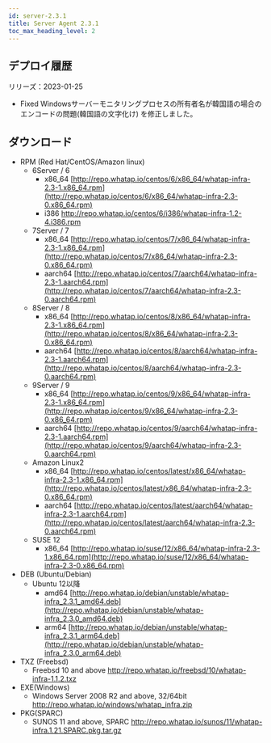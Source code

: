 ```yaml
---
id: server-2.3.1
title: Server Agent 2.3.1
toc_max_heading_level: 2
---
```



## デプロイ履歴

リリーズ：2023-01-25

-   <Status>Fixed</Status> Windowsサーバーモニタリングプロセスの所有者名が韓国語の場合のエンコードの問題(韓国語の文字化け) を修正しました。

## ダウンロード

-   RPM (Red Hat/CentOS/Amazon linux)
    -   6Server / 6
        -   x86_64 [http://repo.whatap.io/centos/6/x86_64/whatap-infra-2.3-1.x86_64.rpm](http://repo.whatap.io/centos/6/x86_64/whatap-infra-2.3-0.x86_64.rpm)
        -   i386 <http://repo.whatap.io/centos/6/i386/whatap-infra-1.2-4.i386.rpm>
    -   7Server / 7
        -   x86_64 [http://repo.whatap.io/centos/7/x86_64/whatap-infra-2.3-1.x86_64.rpm](http://repo.whatap.io/centos/7/x86_64/whatap-infra-2.3-0.x86_64.rpm)
        -   aarch64 [http://repo.whatap.io/centos/7/aarch64/whatap-infra-2.3-1.aarch64.rpm](http://repo.whatap.io/centos/7/aarch64/whatap-infra-2.3-0.aarch64.rpm)
    -   8Server / 8
        -   x86_64 [http://repo.whatap.io/centos/8/x86_64/whatap-infra-2.3-1.x86_64.rpm](http://repo.whatap.io/centos/8/x86_64/whatap-infra-2.3-0.x86_64.rpm)
        -   aarch64 [http://repo.whatap.io/centos/8/aarch64/whatap-infra-2.3-1.aarch64.rpm](http://repo.whatap.io/centos/8/aarch64/whatap-infra-2.3-0.aarch64.rpm)
    -   9Server / 9
        -   x86_64 [http://repo.whatap.io/centos/9/x86_64/whatap-infra-2.3-1.x86_64.rpm](http://repo.whatap.io/centos/9/x86_64/whatap-infra-2.3-0.x86_64.rpm)
        -   aarch64 [http://repo.whatap.io/centos/9/aarch64/whatap-infra-2.3-1.aarch64.rpm](http://repo.whatap.io/centos/9/aarch64/whatap-infra-2.3-0.aarch64.rpm)
    -   Amazon Linux2
        -   x86_64 [http://repo.whatap.io/centos/latest/x86_64/whatap-infra-2.3-1.x86_64.rpm](http://repo.whatap.io/centos/latest/x86_64/whatap-infra-2.3-0.x86_64.rpm)
        -   aarch64 [http://repo.whatap.io/centos/latest/aarch64/whatap-infra-2.3-1.aarch64.rpm](http://repo.whatap.io/centos/latest/aarch64/whatap-infra-2.3-0.aarch64.rpm)
    -   SUSE 12
        -   x86_64 [http://repo.whatap.io/suse/12/x86_64/whatap-infra-2.3-1.x86_64.rpm](http://repo.whatap.io/suse/12/x86_64/whatap-infra-2.3-0.x86_64.rpm)
-   DEB (Ubuntu/Debian)
    -   Ubuntu 12以降
        -   amd64 [http://repo.whatap.io/debian/unstable/whatap-infra_2.3.1_amd64.deb](http://repo.whatap.io/debian/unstable/whatap-infra_2.3.0_amd64.deb)
        -   arm64 [http://repo.whatap.io/debian/unstable/whatap-infra_2.3.1_arm64.deb](http://repo.whatap.io/debian/unstable/whatap-infra_2.3.0_arm64.deb)
-   TXZ (Freebsd)
    -   Freebsd 10 and above <http://repo.whatap.io/freebsd/10/whatap-infra-1.1.2.txz>
-   EXE(Windows)
    -   Windows Server 2008 R2 and above, 32/64bit <http://repo.whatap.io/windows/whatap_infra.zip>
-   PKG(SPARC)
    -   SUNOS 11 and above, SPARC <http://repo.whatap.io/sunos/11/whatap-infra.1.21.SPARC.pkg.tar.gz>
